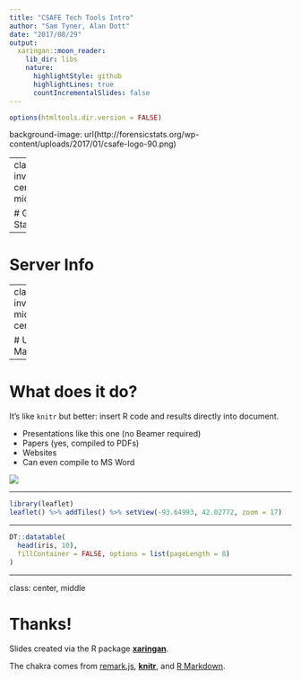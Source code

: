 ```yaml
---
title: "CSAFE Tech Tools Intro"
author: "Sam Tyner, Alan Dott"
date: "2017/08/29"
output:
  xaringan::moon_reader:
    lib_dir: libs
    nature:
      highlightStyle: github
      highlightLines: true
      countIncrementalSlides: false
---
```


```r
options(htmltools.dir.version = FALSE)
```

background-image: url(http://forensicstats.org/wp-content/uploads/2017/01/csafe-logo-90.png)


---
class: inverse, center, middle

# Get Started

---

# Server Info

---
class: inverse, middle, center

# Using R Markdown
---

# What does it do? 

It's like `knitr` but better: insert R code and results directly into document. 

- Presentations like this one (no Beamer required)
- Papers (yes, compiled to PDFs)
- Websites
- Can even compile to MS Word 

![](https://media.giphy.com/media/aEuipfYcxZoTC/giphy.gif)

---

```r
library(leaflet)
leaflet() %>% addTiles() %>% setView(-93.64993, 42.02772, zoom = 17)
```

---

```r
DT::datatable(
  head(iris, 10),
  fillContainer = FALSE, options = list(pageLength = 8)
)
```

---

class: center, middle

# Thanks!

Slides created via the R package [**xaringan**](https://github.com/yihui/xaringan).

The chakra comes from [remark.js](https://remarkjs.com), [**knitr**](http://yihui.name/knitr), and [R Markdown](https://rmarkdown.rstudio.com).
